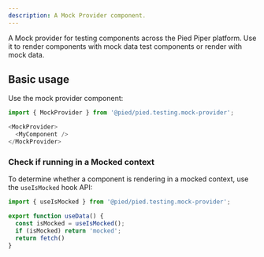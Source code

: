 ```yaml
---
description: A Mock Provider component.
---
```


A Mock provider for testing components across the Pied Piper platform. Use it to render components with mock data test components or render with mock data.

## Basic usage

Use the mock provider component:

```js
import { MockProvider } from '@pied/pied.testing.mock-provider';

<MockProvider>
  <MyComponent />
</MockProvider>
```

### Check if running in a Mocked context

To determine whether a component is rendering in a mocked context, use the `useIsMocked` hook API:

```js
import { useIsMocked } from '@pied/pied.testing.mock-provider';

export function useData() {
  const isMocked = useIsMocked();
  if (isMocked) return 'mocked';
  return fetch()
}
```
